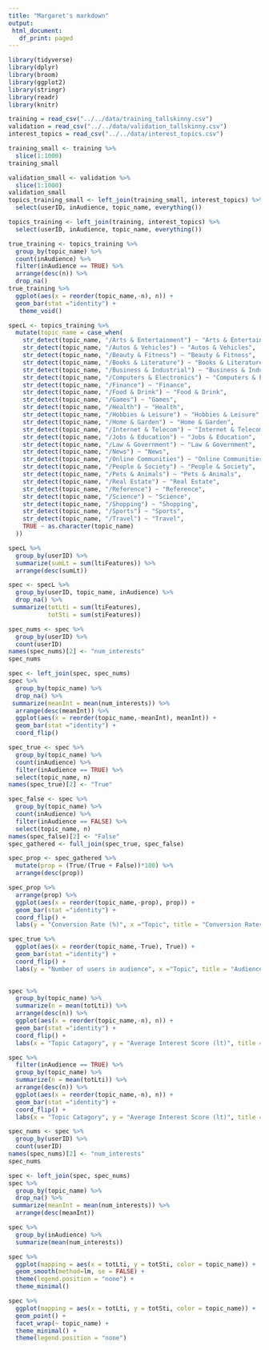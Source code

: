 ```yaml
---
title: "Margaret's markdown"
output:
 html_document:
   df_print: paged
---
```

```r
library(tidyverse)
library(dplyr)
library(broom)
library(ggplot2)
library(stringr)
library(readr)
library(knitr)

```

```r
training = read_csv("../../data/training_tallskinny.csv")
validation = read_csv("../../data/validation_tallskinny.csv")
interest_topics = read_csv("../../data/interest_topics.csv")

```


```r

training_small <- training %>%
  slice(1:1000)
training_small

validation_small <- validation %>%
  slice(1:1000)
validation_small
topics_training_small <- left_join(training_small, interest_topics) %>%
  select(userID, inAudience, topic_name, everything())
```


```r
topics_training <- left_join(training, interest_topics) %>%
  select(userID, inAudience, topic_name, everything())
```

```r
true_training <- topics_training %>%
  group_by(topic_name) %>%
  count(inAudience) %>%
  filter(inAudience == TRUE) %>%
  arrange(desc(n)) %>%
  drop_na()
true_training %>%
  ggplot(aes(x = reorder(topic_name,-n), n)) +
  geom_bar(stat ="identity") +
   theme_void()
```

```r
specL <- topics_training %>%
  mutate(topic_name = case_when(
    str_detect(topic_name, "/Arts & Entertainment") ~ "Arts & Entertainment",
    str_detect(topic_name, "/Autos & Vehicles") ~ "Autos & Vehicles",
    str_detect(topic_name, "/Beauty & Fitness") ~ "Beauty & Fitness",
    str_detect(topic_name, "/Books & Literature") ~ "Books & Literature",
    str_detect(topic_name, "/Business & Industrial") ~ "Business & Industrial",
    str_detect(topic_name, "/Computers & Electronics") ~ "Computers & Electronics",
    str_detect(topic_name, "/Finance") ~ "Finance",
    str_detect(topic_name, "/Food & Drink") ~ "Food & Drink",
    str_detect(topic_name, "/Games") ~ "Games",
    str_detect(topic_name, "/Health") ~ "Health",
    str_detect(topic_name, "/Hobbies & Leisure") ~ "Hobbies & Leisure",
    str_detect(topic_name, "/Home & Garden") ~ "Home & Garden",
    str_detect(topic_name, "/Internet & Telecom") ~ "Internet & Telecom",
    str_detect(topic_name, "/Jobs & Education") ~ "Jobs & Education",
    str_detect(topic_name, "/Law & Government") ~ "Law & Government",
    str_detect(topic_name, "/News") ~ "News",
    str_detect(topic_name, "/Online Communities") ~ "Online Communities",
    str_detect(topic_name, "/People & Society") ~ "People & Society",
    str_detect(topic_name, "/Pets & Animals") ~ "Pets & Animals",
    str_detect(topic_name, "/Real Estate") ~ "Real Estate",
    str_detect(topic_name, "/Reference") ~ "Reference",
    str_detect(topic_name, "/Science") ~ "Science",
    str_detect(topic_name, "/Shopping") ~ "Shopping",
    str_detect(topic_name, "/Sports") ~ "Sports",
    str_detect(topic_name, "/Travel") ~ "Travel",
    TRUE ~ as.character(topic_name)
  ))
```


```r
specL %>%
  group_by(userID) %>%
  summarize(sumLt = sum(ltiFeatures)) %>%
  arrange(desc(sumLt))
```

```r
spec <- specL %>%
  group_by(userID, topic_name, inAudience) %>%
  drop_na() %>%
 summarize(totLti = sum(ltiFeatures),
           totSti = sum(stiFeatures))

```


```r
spec_nums <- spec %>%
  group_by(userID) %>%
  count(userID)
names(spec_nums)[2] <- "num_interests"
spec_nums

spec <- left_join(spec, spec_nums)
spec %>%
  group_by(topic_name) %>%
  drop_na() %>%
 summarize(meanInt = mean(num_interests)) %>%
  arrange(desc(meanInt)) %>%
  ggplot(aes(x = reorder(topic_name,-meanInt), meanInt)) +
  geom_bar(stat ="identity") +
  coord_flip()
```


```r
spec_true <- spec %>%
  group_by(topic_name) %>%
  count(inAudience) %>%
  filter(inAudience == TRUE) %>%
  select(topic_name, n)
names(spec_true)[2] <- "True"

spec_false <- spec %>%
  group_by(topic_name) %>%
  count(inAudience) %>%
  filter(inAudience == FALSE) %>%
  select(topic_name, n)
names(spec_false)[2] <- "False"
spec_gathered <- full_join(spec_true, spec_false)

spec_prop <- spec_gathered %>%
  mutate(prop = (True/(True + False))*100) %>%
  arrange(desc(prop))

spec_prop %>%
  arrange(prop) %>%
  ggplot(aes(x = reorder(topic_name,-prop), prop)) +
  geom_bar(stat ="identity") +
  coord_flip() +
  labs(y = "Conversion Rate (%)", x ="Topic", title = "Conversion Rates by Topic")

spec_true %>%
  ggplot(aes(x = reorder(topic_name,-True), True)) +
  geom_bar(stat ="identity") +
  coord_flip() +
  labs(y = "Number of users in audience", x ="Topic", title = "Audience nums by Topic")
  
```

```r
spec %>%
  group_by(topic_name) %>%
  summarize(n = mean(totLti)) %>%
  arrange(desc(n)) %>%
  ggplot(aes(x = reorder(topic_name,-n), n)) +
  geom_bar(stat ="identity") +
  coord_flip() +
  labs(x = "Topic Catagory", y = "Average Interest Score (lt)", title = "for all entries")

spec %>%
  filter(inAudience == TRUE) %>%
  group_by(topic_name) %>%
  summarize(n = mean(totLti)) %>%
  arrange(desc(n)) %>%
  ggplot(aes(x = reorder(topic_name,-n), n)) +
  geom_bar(stat ="identity") +
  coord_flip() +
  labs(x = "Topic Catagory", y = "Average Interest Score (lt)", title = "for entries who have converted in the past")
```


```r
spec_nums <- spec %>%
  group_by(userID) %>%
  count(userID)
names(spec_nums)[2] <- "num_interests"
spec_nums

spec <- left_join(spec, spec_nums)
spec %>%
  group_by(topic_name) %>%
  drop_na() %>%
 summarize(meanInt = mean(num_interests)) %>%
  arrange(desc(meanInt))
```

```r
spec %>%
  group_by(inAudience) %>%
  summarize(mean(num_interests))
```

```r
spec %>%
  ggplot(mapping = aes(x = totLti, y = totSti, color = topic_name)) +
  geom_smooth(method=lm, se = FALSE) +
  theme(legend.position = "none") +
  theme_minimal()

spec %>%
  ggplot(mapping = aes(x = totLti, y = totSti, color = topic_name)) +
  geom_point() +
  facet_wrap(~ topic_name) +
  theme_minimal() +
  theme(legend.position = "none")
```



